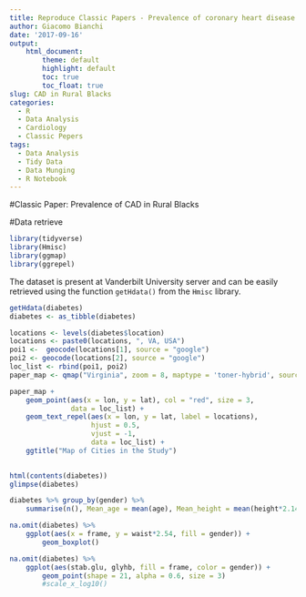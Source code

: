 ```yaml
---
title: Reproduce Classic Papers - Prevalence of coronary heart disease risk factors among rural blacks
author: Giacomo Bianchi
date: '2017-09-16'
output:
    html_document:
        theme: default
        highlight: default
        toc: true
        toc_float: true
slug: CAD in Rural Blacks
categories:
  - R
  - Data Analysis
  - Cardiology
  - Classic Pepers
tags:
  - Data Analysis
  - Tidy Data
  - Data Munging
  - R Notebook
---
```


#Classic Paper: Prevalence of CAD in Rural Blacks


#Data retrieve

```r
library(tidyverse)
library(Hmisc)
library(ggmap)
library(ggrepel)
```
The dataset is present at Vanderbilt University server and can be easily retrieved using the function `getHdata()` from the `Hmisc` library.

```r
getHdata(diabetes)
diabetes <- as_tibble(diabetes)
```

```r
locations <- levels(diabetes$location)
locations <- paste0(locations, ", VA, USA")
poi1 <-  geocode(locations[1], source = "google")
poi2 <- geocode(locations[2], source = "google")
loc_list <- rbind(poi1, poi2)
paper_map <- qmap("Virginia", zoom = 8, maptype = 'toner-hybrid', source = 'stamen')

paper_map +
    geom_point(aes(x = lon, y = lat), col = "red", size = 3,
               data = loc_list) +
    geom_text_repel(aes(x = lon, y = lat, label = locations),
                    hjust = 0.5,
                    vjust = -1,
                    data = loc_list) +
    ggtitle("Map of Cities in the Study")
    

```


```r
html(contents(diabetes))
glimpse(diabetes)
```


```r
diabetes %>% group_by(gender) %>%
    summarise(n(), Mean_age = mean(age), Mean_height = mean(height*2.14, na.rm = T))
```

```r
na.omit(diabetes) %>% 
    ggplot(aes(x = frame, y = waist*2.54, fill = gender)) +
        geom_boxplot()
```

```r
na.omit(diabetes) %>%
    ggplot(aes(stab.glu, glyhb, fill = frame, color = gender)) +
        geom_point(shape = 21, alpha = 0.6, size = 3) 
        #scale_x_log10()
```



